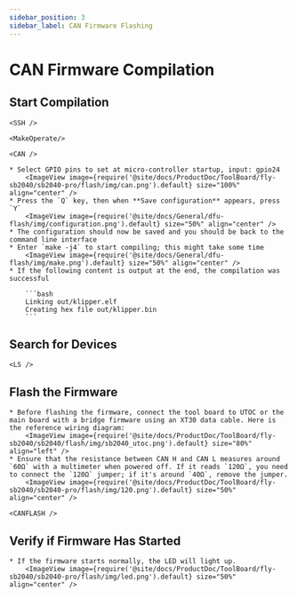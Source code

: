 ```yaml
---
sidebar_position: 3
sidebar_label: CAN Firmware Flashing
---
```




# CAN Firmware Compilation

## Start Compilation

    <SSH />

    <MakeOperate/>

    <CAN />

    * Select GPIO pins to set at micro-controller startup, input: gpio24
        <ImageView image={require('@site/docs/ProductDoc/ToolBoard/fly-sb2040/sb2040-pro/flash/img/can.png').default} size="100%" align="center" />
    * Press the `Q` key, then when **Save configuration** appears, press `Y`
        <ImageView image={require('@site/docs/General/dfu-flash/img/configuration.png').default} size="50%" align="center" />
    * The configuration should now be saved and you should be back to the command line interface
    * Enter `make -j4` to start compiling; this might take some time
        <ImageView image={require('@site/docs/General/dfu-flash/img/make.png').default} size="50%" align="center" />
    * If the following content is output at the end, the compilation was successful

        ```bash
        Linking out/klipper.elf
        Creating hex file out/klipper.bin
        ```

## Search for Devices

    <LS />


## Flash the Firmware

    * Before flashing the firmware, connect the tool board to UTOC or the main board with a bridge firmware using an XT30 data cable. Here is the reference wiring diagram:
        <ImageView image={require('@site/docs/ProductDoc/ToolBoard/fly-sb2040/sb2040/flash/img/sb2040_utoc.png').default} size="80%" align="left" />
    * Ensure that the resistance between CAN H and CAN L measures around `60Ω` with a multimeter when powered off. If it reads `120Ω`, you need to connect the `120Ω` jumper; if it's around `40Ω`, remove the jumper.
        <ImageView image={require('@site/docs/ProductDoc/ToolBoard/fly-sb2040/sb2040-pro/flash/img/120.png').default} size="50%" align="center" />

    <CANFLASH />

## Verify if Firmware Has Started

    * If the firmware starts normally, the LED will light up.
        <ImageView image={require('@site/docs/ProductDoc/ToolBoard/fly-sb2040/sb2040-pro/flash/img/led.png').default} size="50%" align="center" />